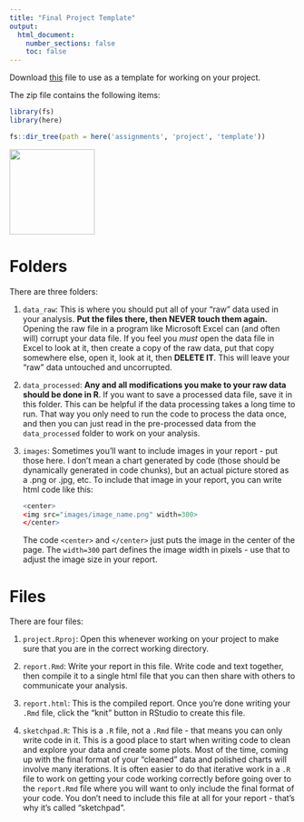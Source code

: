 ```yaml
---
title: "Final Project Template"
output:
  html_document:
    number_sections: false
    toc: false
---
```


Download [this](assignments/project/project_template.zip) file to use as a template for working on your project.

The zip file contains the following items:

```r
library(fs)
library(here)

fs::dir_tree(path = here('assignments', 'project', 'template'))
```

<img src="assignments/project/images/project_template_files.png" width=150>

# Folders

There are three folders:

1. `data_raw`: This is where you should put all of your "raw" data used in your analysis. **Put the files there, then NEVER touch them again.** Opening the raw file in a program like Microsoft Excel can (and often will) corrupt your data file. If you feel you _must_ open the data file in Excel to look at it, then create a copy of the raw data, put that copy somewhere else, open it, look at it, then **DELETE IT**. This will leave your "raw" data untouched and uncorrupted.

2. `data_processed`: **Any and all modifications you make to your raw data should be done in R**. If you want to save a processed data file, save it in this folder. This can be helpful if the data processing takes a long time to run. That way you only need to run the code to process the data once, and then you can just read in the pre-processed data from the `data_processed` folder to work on your analysis.

3. `images`: Sometimes you'll want to include images in your report - put those here. I don't mean a chart generated by code (those should be dynamically generated in code chunks), but an actual picture stored as a .png or .jpg, etc. To include that image in your report, you can write html code like this:

    ```r
    <center>
    <img src="images/image_name.png" width=300>
    </center>
    ```
    The code `<center>` and `</center>` just puts the image in the center of the page. The `width=300` part defines the image width in pixels - use that to adjust the image size in your report.

# Files

There are four files:

1. `project.Rproj`: Open this whenever working on your project to make sure that you are in the correct working directory.

2. `report.Rmd`: Write your report in this file. Write code and text together, then compile it to a single html file that you can then share with others to communicate your analysis.

3. `report.html`: This is the compiled report. Once you're done writing your `.Rmd` file, click the "knit" button in RStudio to create this file.

4. `sketchpad.R`: This is a `.R` file, not a `.Rmd` file - that means you can only write code in it. This is a good place to start when writing code to clean and explore your data and create some plots. Most of the time, coming up with the final format of your "cleaned" data and polished charts will involve many iterations. It is often easier to do that iterative work in a `.R` file to work on getting your code working correctly before going over to the `report.Rmd` file where you will want to only include the final format of your code. You don't need to include this file at all for your report - that's why it's called "sketchpad".

